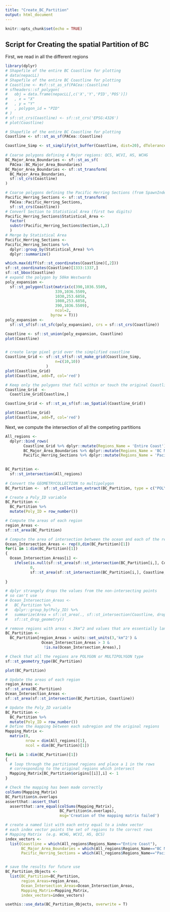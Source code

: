 ```yaml
---
title: "Create_BC_Partition"
output: html_document
---
```


```r
knitr::opts_chunk$set(echo = TRUE)
```

## Script for Creating the spatial Partition of BC

First, we read in all the different regions

```r

library(dplyr)
# Shapefile of the entire BC Coastline for plotting
# data(nepacLL)
# Shapefile of the entire BC Coastline for plotting
# Coastline <- #sf::st_as_sf(PACea::Coastline)
# sfheaders::sf_polygon(
#   obj = data.frame(nepacLL[,c('X','Y','PID','POS')])
#   , x = "X"
#   , y = "Y"
#   , polygon_id = "PID"
# )
# sf::st_crs(Coastline) <- sf::st_crs('EPSG:4326')
# plot(Coastline)

# Shapefile of the entire BC Coastline for plotting
Coastline <- sf::st_as_sf(PACea::Coastline)

Coastline_Simp <- st_simplify(st_buffer(Coastline, dist=20), dTolerance=25)
  
# Coarse polygons defining 4 Major regions: QCS, WCVI, HS, WCHG
BC_Major_Area_Boundaries <- sf::st_as_sf(
  PACea::BC_Major_Area_Boundaries)
BC_Major_Area_Boundaries <- sf::st_transform(
  BC_Major_Area_Boundaries,
  sf::st_crs(Coastline)
)

# Coarse polygons defining the Pacific Herring Sections (from SpawnIndex package)
Pacific_Herring_Sections <- sf::st_transform(
  PACea::Pacific_Herring_Sections,
  sf::st_crs(Coastline))
# Convert Section to Statistical Area (first two digits)
Pacific_Herring_Sections$Statistical_Area <-
  factor(
  substr(Pacific_Herring_Sections$Section,1,2)
  )
# Merge by Statistical Area
Pacific_Herring_Sections <-
Pacific_Herring_Sections %>% 
  dplyr::group_by(Statistical_Area) %>% 
  dplyr::summarize()

which.max(diff(sf::st_coordinates(Coastline)[,2]))
sf::st_coordinates(Coastline)[1333:1337,]
sf::st_bbox(Coastline)
# expand the polygon by 50km Westwards
poly_expansion <-
  sf::st_polygon(list(matrix(c(390,1036.5509,
                      339,1036.5509,
                      1030,253.6858,
                      1080,253.6858,
                      390,1036.5509),
                      ncol=2,
                    byrow = T)))
poly_expansion <-
  sf::st_sf(sf::st_sfc(poly_expansion), crs = sf::st_crs(Coastline))

Coastline <- sf::st_union(poly_expansion, Coastline)
plot(Coastline)


# create large pixel grid over the simplified coastline
Coastline_Grid <- sf::st_sf(sf::st_make_grid(Coastline_Simp,
                      n=c(10,10))
                  )
plot(Coastline_Grid)
plot(Coastline, add=T, col='red')

# Keep only the polygons that fall within or touch the original Coastline
Coastline_Grid  <- 
  Coastline_Grid[Coastline,]

Coastline_Grid <- sf::st_as_sf(sf::as_Spatial(Coastline_Grid))

plot(Coastline_Grid)
plot(Coastline, add=T, col='red')

```

Next, we compute the intersection of all the competing partitions

```r

All_regions <- 
  dplyr::bind_rows(
        Coastline_Grid %>% dplyr::mutate(Regions_Name = 'Entire Coast'),
        BC_Major_Area_Boundaries %>% dplyr::mutate(Regions_Name = 'BC Major Areas'),
        Pacific_Herring_Sections %>% dplyr::mutate(Regions_Name = 'Pacific Herring Spawn Statistical Areas'))
    

BC_Partition <- 
  sf::st_intersection(All_regions)
  
# Convert the GEOMETRYCOLLECTION to multipolygon
BC_Partition <-  sf::st_collection_extract(BC_Partition, type = c("POLYGON"))

# Create a Poly_ID variable
BC_Partition <-
  BC_Partition %>%
  mutate(Poly_ID = row_number())

# Compute the areas of each region
region_Areas <-
sf::st_area(BC_Partition)

# Compute the area of intersection between the ocean and each of the regions
Ocean_Intersection_Areas <- rep(0,dim(BC_Partition)[1])
for(i in 1:dim(BC_Partition)[1])
{
  Ocean_Intersection_Areas[i] <-
    ifelse(is.null(sf::st_area(sf::st_intersection(BC_Partition[i,], Coastline, drop=F))),
           0, 
           sf::st_area(sf::st_intersection(BC_Partition[i,], Coastline, drop=F)))
    
}

# dplyr strangely drops the values from the non-intersecting points
# so can't use
# Ocean_Intersection_Areas <-
#   BC_Partition %>%
#   dplyr::group_by(Poly_ID) %>%
#   summarize(Area = sf::st_area(., sf::st_intersection(Coastline, drop=F))) %>%
#   sf::st_drop_geometry()

# remove regions with areas < 3km^2 and values that are essentially land
BC_Partition <- 
  BC_Partition[region_Areas > units::set_units(3,'km^2') &
                Ocean_Intersection_Areas > 3 &
                 !is.na(Ocean_Intersection_Areas),]

# Check that all the regions are POLYGON or MULTIPOLYGON type
sf::st_geometry_type(BC_Partition)

plot(BC_Partition)

# Update the areas of each region
region_Areas <-
sf::st_area(BC_Partition)
Ocean_Intersection_Areas <-
sf::st_area(sf::st_intersection(BC_Partition, Coastline))

# Update the Poly_ID variable
BC_Partition <-
  BC_Partition %>%
  mutate(Poly_ID = row_number())
# Define the mapping between each subregion and the original regions
Mapping_Matrix <-
  matrix(0, 
         nrow = dim(All_regions)[1], 
         ncol = dim(BC_Partition)[1])

for(i in 1:dim(BC_Partition)[1])
{
  # loop through the partitioned regions and place a 1 in the rows 
  # corresponding to the original regions which intersect
  Mapping_Matrix[BC_Partition$origins[[i]],i] <- 1
}

# Check the mapping has been made correctly
colSums(Mapping_Matrix)
BC_Partition$n.overlaps
assertthat::assert_that(
  assertthat::are_equal(colSums(Mapping_Matrix),
                        BC_Partition$n.overlaps),
                        msg='Creation of the mapping matrix failed')

# create a named list with each entry equal to a index vector 
# each index vector points the set of regions to the correct rows 
# Mapping Matrix  (e.g. WCHG, WCVI, HS, QCS)
index_vectors <- 
  list(Coastline = which(All_regions$Regions_Name=="Entire Coast"),
       BC_Major_Area_Boundaries = which(All_regions$Regions_Name=="BC Major Areas"),
       Pacific_Herring_Sections = which(All_regions$Regions_Name=="Pacific Herring Spawn Statistical Areas"))


# save the results for future use
BC_Partition_Objects <-
  list(BC_Partition=BC_Partition,
       region_Areas=region_Areas,
       Ocean_Intersection_Areas=Ocean_Intersection_Areas,
       Mapping_Matrix=Mapping_Matrix,
       index_vectors=index_vectors)

usethis::use_data(BC_Partition_Objects, overwrite = T)

```

